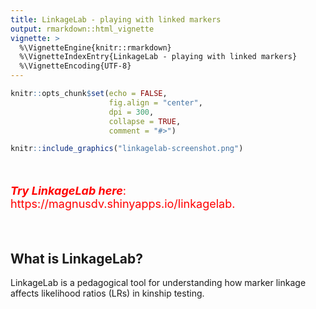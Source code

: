 ```yaml
---
title: LinkageLab - playing with linked markers
output: rmarkdown::html_vignette
vignette: >
  %\VignetteEngine{knitr::rmarkdown}
  %\VignetteIndexEntry{LinkageLab - playing with linked markers}
  %\VignetteEncoding{UTF-8}
---
```


```r
knitr::opts_chunk$set(echo = FALSE, 
                      fig.align = "center",
                      dpi = 300,
                      collapse = TRUE,
                      comment = "#>")
```

<!-- avoid border around images -->
<style>
    img {border: 0;}
</style>

```r
knitr::include_graphics("linkagelab-screenshot.png")
```

<br>

::: { .greeting .message style="color: red; font-size: large;"}
**_Try LinkageLab here_**: https://magnusdv.shinyapps.io/linkagelab.
:::

<br>

## What is LinkageLab?
LinkageLab is a pedagogical tool for understanding how marker linkage affects likelihood ratios (LRs) in kinship testing.
